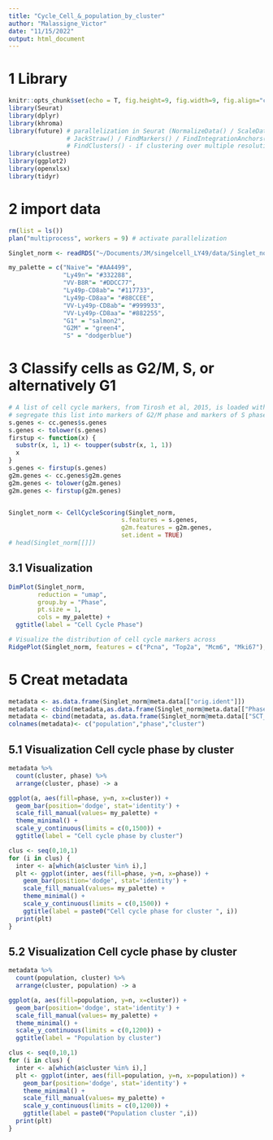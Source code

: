 ```yaml
---
title: "Cycle_Cell_&_population_by_cluster"
author: "Malassigne_Victor"
date: "11/15/2022"
output: html_document
---
```


# 1 Library  
```r
knitr::opts_chunk$set(echo = T, fig.height=9, fig.width=9, fig.align="center")
library(Seurat)
library(dplyr)
library(khroma)
library(future) # parallelization in Seurat (NormalizeData() / ScaleData() / 
                # JackStraw() / FindMarkers() / FindIntegrationAnchors() / 
                # FindClusters() - if clustering over multiple resolutions)
library(clustree)
library(ggplot2)
library(openxlsx)
library(tidyr)
```

# 2 import data  
```r
rm(list = ls())
plan("multiprocess", workers = 9) # activate parallelization

Singlet_norm <- readRDS("~/Documents/JM/singelcell_LY49/data/Singlet_norm_3.RDS")

my_palette = c("Naive"= "#AA4499",
               "Ly49n"= "#332288",
               "VV-B8R"= "#DDCC77",
               "Ly49p-CD8ab"= "#117733",
               "Ly49p-CD8aa"= "#88CCEE",
               "VV-Ly49p-CD8ab"= "#999933",
               "VV-Ly49p-CD8aa"= "#882255",
               "G1" = "salmon2",
               "G2M" = "green4",
               "S" = "dodgerblue")
```

# 3 Classify cells as G2/M, S, or alternatively G1  
```r
# A list of cell cycle markers, from Tirosh et al, 2015, is loaded with Seurat.  We can
# segregate this list into markers of G2/M phase and markers of S phase
s.genes <- cc.genes$s.genes
s.genes <- tolower(s.genes)
firstup <- function(x) {
  substr(x, 1, 1) <- toupper(substr(x, 1, 1))
  x
}
s.genes <- firstup(s.genes)
g2m.genes <- cc.genes$g2m.genes
g2m.genes <- tolower(g2m.genes)
g2m.genes <- firstup(g2m.genes)


Singlet_norm <- CellCycleScoring(Singlet_norm,
                               s.features = s.genes,
                               g2m.features = g2m.genes,
                               set.ident = TRUE)
# head(Singlet_norm[[]])
```

## 3.1 Visualization  
```r
DimPlot(Singlet_norm, 
        reduction = "umap", 
        group.by = "Phase",
        pt.size = 1,
        cols = my_palette) +
  ggtitle(label = "Cell Cycle Phase")

# Visualize the distribution of cell cycle markers across
RidgePlot(Singlet_norm, features = c("Pcna", "Top2a", "Mcm6", "Mki67"), ncol = 2, cols = my_palette)
```

# 5 Creat metadata  
```r
metadata <- as.data.frame(Singlet_norm@meta.data[["orig.ident"]])
metadata <- cbind(metadata,as.data.frame(Singlet_norm@meta.data[["Phase"]]))
metadata <- cbind(metadata, as.data.frame(Singlet_norm@meta.data[["SCT_snn_res.0.5"]]))
colnames(metadata)<- c("population","phase","cluster")
```

## 5.1 Visualization Cell cycle phase by cluster  
```r
metadata %>% 
  count(cluster, phase) %>% 
  arrange(cluster, phase) -> a

ggplot(a, aes(fill=phase, y=n, x=cluster)) +
  geom_bar(position='dodge', stat='identity') +
  scale_fill_manual(values= my_palette) +
  theme_minimal() +
  scale_y_continuous(limits = c(0,1500)) +
  ggtitle(label = "Cell cycle phase by cluster")

clus <- seq(0,10,1)
for (i in clus) {
  inter <- a[which(a$cluster %in% i),] 
  plt <- ggplot(inter, aes(fill=phase, y=n, x=phase)) +
    geom_bar(position='dodge', stat='identity') +
    scale_fill_manual(values= my_palette) +
    theme_minimal() +
    scale_y_continuous(limits = c(0,1500)) +
    ggtitle(label = paste0("Cell cycle phase for cluster ", i))
  print(plt)
}
```

## 5.2 Visualization Cell cycle phase by cluster
```r
metadata %>% 
  count(population, cluster) %>% 
  arrange(cluster, population) -> a

ggplot(a, aes(fill=population, y=n, x=cluster)) +
  geom_bar(position='dodge', stat='identity') +
  scale_fill_manual(values= my_palette) +
  theme_minimal() +
  scale_y_continuous(limits = c(0,1200)) +
  ggtitle(label = "Population by cluster")

clus <- seq(0,10,1)
for (i in clus) {
  inter <- a[which(a$cluster %in% i),] 
  plt <- ggplot(inter, aes(fill=population, y=n, x=population)) +
    geom_bar(position='dodge', stat='identity') +
    theme_minimal() +
    scale_fill_manual(values= my_palette) +
    scale_y_continuous(limits = c(0,1200)) +
    ggtitle(label = paste0("Population cluster ",i))
  print(plt)
}
```

